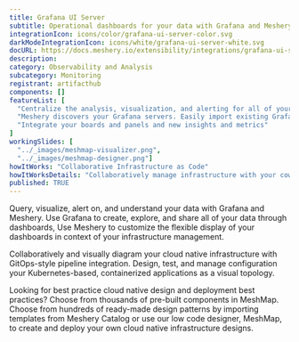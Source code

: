 ```yaml
---
title: Grafana UI Server
subtitle: Operational dashboards for your data with Grafana and Meshery
integrationIcon: icons/color/grafana-ui-server-color.svg
darkModeIntegrationIcon: icons/white/grafana-ui-server-white.svg
docURL: https://docs.meshery.io/extensibility/integrations/grafana-ui-server
description: 
category: Observability and Analysis
subcategory: Monitoring
registrant: artifacthub
components: []
featureList: [
  "Centralize the analysis, visualization, and alerting for all of your data with Grafana.",
  "Meshery discovers your Grafana servers. Easily import existing Grafana dashboards and panels into Meshery",
  "Integrate your boards and panels and new insights and metrics"
]
workingSlides: [
  "../_images/meshmap-visualizer.png",
  "../_images/meshmap-designer.png"]
howItWorks: "Collaborative Infrastructure as Code"
howItWorksDetails: "Collaboratively manage infrastructure with your coworkers synchronously sharing the same designs."
published: TRUE
---
```

<p>
Query, visualize, alert on, and understand your data with Grafana and Meshery. Use Grafana to create, explore, and share all of your data through dashboards,
Use Meshery to customize the flexible display of your dashboards in context of your infrastructure management.
</p>
<p>
    Collaboratively and visually diagram your cloud native infrastructure with GitOps-style pipeline integration. Design, test, and manage configuration your Kubernetes-based, containerized applications as a visual topology.
</p>
<p>
    Looking for best practice cloud native design and deployment best practices? Choose from thousands of pre-built components in MeshMap. Choose from hundreds of ready-made design patterns by importing templates from Meshery Catalog or use our low code designer, MeshMap, to create and deploy your own cloud native infrastructure designs.
</p>
